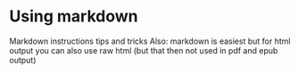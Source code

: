 # Using markdown

Markdown instructions tips and tricks
Also: markdown is easiest but for html output you can also use raw html (but that then not used in pdf and epub output)
